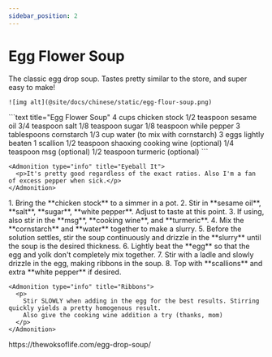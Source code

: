 ---
sidebar_position: 2
---


# Egg Flower Soup

<Tabs>
  <TabItem value="photos" label="Photos" default>
    The classic egg drop soup. Tastes pretty similar to the store, and super easy to make!
    
    ![img alt](@site/docs/chinese/static/egg-flour-soup.png)
  </TabItem>

  <TabItem value="ingredients" label="Ingredients">
    ```text title="Egg Flower Soup"
    4 cups chicken stock
    1/2 teaspoon sesame oil
    3/4 teaspoon salt
    1/8 teaspoon sugar
    1/8 teaspoon while pepper
    3 tablespoons cornstarch
    1/3 cup water (to mix with cornstarch)
    3 eggs lightly beaten
    1 scallion
    1/2 teaspoon shaoxing cooking wine (optional)
    1/4 teaspoon msg (optional)
    1/2 teaspoon turmeric (optional)
    ```

    <Admonition type="info" title="Eyeball It">
      <p>It's pretty good regardless of the exact ratios. Also I'm a fan of excess pepper when sick.</p>
    </Admonition>
  </TabItem>

  <TabItem value="instructions" label="Instructions">
    1. Bring the **chicken stock** to a simmer in a pot.
    2. Stir in **sesame oil**, **salt**, **sugar**, **white pepper**. Adjust to taste at this point.
    3. If using, also stir in the **msg**, **cooking wine**, and **turmeric**.
    4. Mix the **cornstarch** and **water** together to make a slurry.
    5. Before the solution settles, stir the soup continuously and drizzle in the **slurry** until the soup is the desired thickness.
    6. Lightly beat the **egg** so that the egg and yolk don't completely mix together.
    7. Stir with a ladle and slowly drizzle in the egg, making ribbons in the soup. 
    8. Top with **scallions** and extra **white pepper** if desired.

    <Admonition type="info" title="Ribbons">
      <p>
        Stir SLOWLY when adding in the egg for the best results. Stirring quickly yields a pretty homogenous result. 
        Also give the cooking wine addition a try (thanks, mom)
      </p>
    </Admonition>
  </TabItem>

  <TabItem value="references" label="References">
    https://thewoksoflife.com/egg-drop-soup/
  </TabItem>
</Tabs>
